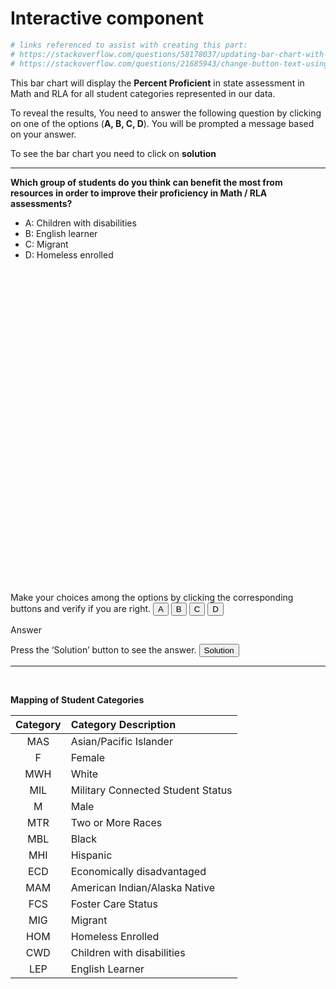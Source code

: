 # Interactive component

```r
# links referenced to assist with creating this part:
# https://stackoverflow.com/questions/58178037/updating-bar-chart-with-a-button-press
# https://stackoverflow.com/questions/21685943/change-button-text-using-d3js
```

This bar chart will display the **Percent Proficient** in state assessment in Math and RLA for all student categories represented in our data. 

To reveal the results,
You need to answer the following question by clicking on one of the options (**A, B, C, D**). You will be prompted a message based on your answer.

To see the bar chart you need to click on **solution**

***

**Which group of students do you think can benefit the most from resources in order to improve their proficiency in Math / RLA assessments?**

 * A: Children with disabilities
 * B: English learner 
 * C: Migrant
 * D: Homeless enrolled


<body>
  
  <!-- Bar Chart for SVG-->
  <svg width="500" height="500" id="svg2"></svg>
  <br> <br>
  <text x="0" y="80">Make your choices among the options by clicking the corresponding buttons and verify if you are right.</text>
  <button onclick="wrong()">A</button>
  <button onclick="right()">B</button>
  <button onclick="wrong()">C</button>
  <button onclick="wrong()">D</button>
  <p id="typo" class="fancy">Answer</p>
  <text x="0" y="80">Press the 'Solution' button to see the answer.</text>
  <button onclick="updateData()">Solution</button>
  <script src="https://d3js.org/d3.v5.min.js"></script>

  <script>
    //Bar Chart
    //Creating data
    let data2 = [{
        name: 'MAS',
        value: 10
      },
      {
        name: 'F',
        value: 10
      },
      {
        name: 'MWH',
        value: 10
      },
      {
        name: 'MIL',
        value: 10
      },
      {
        name: 'M',
        value: 10
      },
      {
        name: 'MTR',
        value: 10
      },
      {
        name: 'MBL',
        value: 10
      },
      {
        name: 'MHI',
        value: 10
      },
      {
        name: 'ECD',
        value: 10
      },
      {
        name: 'MAM',
        value: 10
      },
      {
        name: 'FCS',
        value: 10
      },
      {
        name: 'MIG',
        value: 10
      },
      {
        name: 'HOM',
        value: 10
      },
      {
        name: 'CWD',
        value: 10
      },
      {
        name: 'LEP',
        value: 10
      }
    ]
    //Creating svg, margin, width, height
    let svg2 = d3.select("#svg2")
    let margin = 30;
    let width = 500 - 2 * margin;
    let height = 500 - 2 * margin;

    //Creating chart by using g in svg2.
    let chart2 = svg2.append('g')
      .attr('transform', 'translate(30, 30)');
    //yScale
    let yScale2 = d3.scaleLinear()
      .range([height, 0])
      .domain([0, 100]);

    //append g to create y axis
    chart2.append('g')
      .call(d3.axisLeft(yScale2));

    //xScale
    let xScale2 = d3.scaleBand()
      .range([0, width])
      .domain(data2.map((d) => d.name))
      .padding(0.2);

    //append g to create x axis
    chart2.append('g')
      .attr('transform', 'translate(0, 440)')
      .call(d3.axisBottom(xScale2));

    //Selecting all in chart2 to set/append rectangular, and axis.
    chart2.selectAll()
      .data(data2)
      .enter()
      .append('rect')
      .attr('x', (d) => xScale2(d.name))
      .attr('y', (d) => yScale2(d.value))
      .attr('height', (d) => height - yScale2(d.value))
      .attr('width', xScale2.bandwidth())
      .attr("fill", "lightgreen");

    function wrong() {
      d3.select("#typo").text("It seems that this group can indeed benefit from more resources, but data shows another group with a more severe deficiency level.");
        }
    function right() {
      d3.select("#typo").text("That's correct based on our data. English learners has the highest deficiency and thus can benefit the most from more resources.");
        }
    
    function updateData() {
      let data2 = [{
        name: 'MAS',
        value: 68
      },
      {
        name: 'F',
        value: 58
      },
      {
        name: 'MWH',
        value: 57
      },
      {
        name: 'MIL',
        value: 57
      },
      {
        name: 'M',
        value: 53
      },
      {
        name: 'MTR',
        value: 53
      },
      {
        name: 'MBL',
        value: 49
      },
      {
        name: 'MHI',
        value: 48
      },
      {
        name: 'ECD',
        value: 45
      },
      {
        name: 'MAM',
        value: 44
      },
      {
        name: 'FCS',
        value: 40
      },
      {
        name: 'MIG',
        value: 38
      },
      {
        name: 'HOM',
        value: 34
      },
      {
        name: 'CWD',
        value: 29
      },
      {
        name: 'LEP',
        value: 25
      }
    ]
      let u2 = chart2.selectAll("rect")
        .data(data2)
      u2
        .enter()
        .append('rect')
        .merge(u2)
        .transition()
        .duration(2000)
        .attr('x', (d) => xScale2(d.name))
        .attr('y', (d) => yScale2(d.value))
        .attr('height', (d) => height - yScale2(d.value))
        .attr('width', xScale2.bandwidth())
        .attr("fill", "lightgreen")

    }

  </script>

***
<br>

**Mapping of Student Categories**

| Category	| Category Description |
| :-------: | :------------------- |
| MAS	      | Asian/Pacific Islander|
| F	| Female
| MWH	| White
| MIL	| Military Connected Student Status
| M	| Male
| MTR	| Two or More Races
| MBL	| Black
| MHI	| Hispanic
| ECD	| Economically disadvantaged
| MAM	| American Indian/Alaska Native
| FCS	| Foster Care Status
| MIG	| Migrant
| HOM	| Homeless Enrolled
| CWD	| Children with disabilities
| LEP	| English Learner